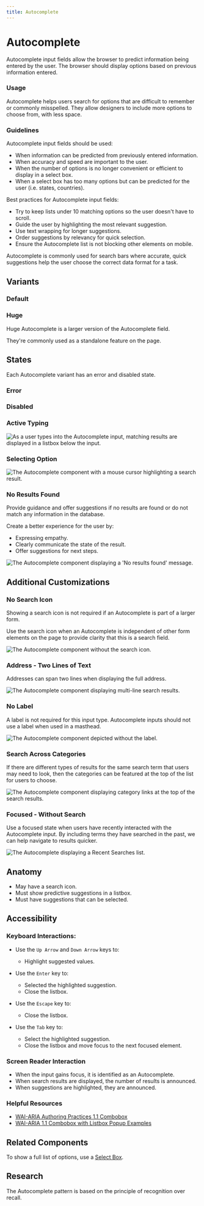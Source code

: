 ```yaml
---
title: Autocomplete
---
```



# Autocomplete

Autocomplete input fields allow the browser to predict information being
entered by the user. The browser should display options based on
previous information entered.

<ComponentPreview
  componentName="autocomplete--default-story"
  hasHTML
  minHeight="27rem"
/>

### Usage

Autocomplete helps users search for options that are difficult to remember or
commonly misspelled. They allow designers to include more options to choose
from, with less space.

### Guidelines

Autocomplete input fields should be used:

- When information can be predicted from previously entered information.
- When accuracy and speed are important to the user.
- When the number of options is no longer convenient or efficient to display
  in a select box.
- When a select box has too many options but can be predicted for the user
  (i.e. states, countries).

Best practices for Autocomplete input fields:

- Try to keep lists under 10 matching options so the user doesn't have to
  scroll.
- Guide the user by highlighting the most relevant suggestion.
- Use text wrapping for longer suggestions.
- Order suggestions by relevancy for quick selection.
- Ensure the Autocomplete list is not blocking other elements on mobile.

<SprkDivider element="span" additionalClasses="sprk-u-Measure"></SprkDivider>

Autocomplete is commonly used for search bars where accurate, quick suggestions
help the user choose the correct data format for a task.

## Variants

### Default

<ComponentPreview
  componentName="autocomplete--default-story"
  hasHTML
  minHeight="27rem"
/>

### Huge

Huge Autocomplete is a larger version of the Autocomplete field.

They're commonly used as a standalone feature on the page.

<ComponentPreview
  componentName="autocomplete--huge-story"
  hasHTML
  minHeight="27rem"
/>

## States

Each Autocomplete variant has an error and disabled state.

### Error

<ComponentPreview componentName="autocomplete--default-invalid" hasHTML />

### Disabled

<ComponentPreview componentName="autocomplete--default-disabled" hasHTML />

### Active Typing

<img
  class="sprk-u-mbm"
  src={typingExample}
  alt="As a user types into the Autocomplete input, matching results are displayed in a listbox below the input."/>

### Selecting Option

<img
  class="sprk-u-mbm"
  src={selectingExample}
  alt="The Autocomplete component with a mouse cursor highlighting a search result."/>

### No Results Found

Provide guidance and offer suggestions if no results are found or do not match any information in the database.

Create a better experience for the user by:

- Expressing empathy.
- Clearly communicate the state of the result.
- Offer suggestions for next steps.

<img
  class="sprk-u-mbm"
  src={noResultsFoundExample}
  alt="The Autocomplete component displaying a 'No results found' message."/>

<SprkDivider element="span" additionalClasses="sprk-u-Measure"></SprkDivider>

## Additional Customizations

### No Search Icon

Showing a search icon is not required if an Autocomplete is part of a larger form.

Use the search icon when an Autocomplete is independent of other form elements on the page to provide clarity that this is a search field.

<img
  class="sprk-u-mbm"
  src={noSearchIconExample}
  alt="The Autocomplete component without the search icon."/>

### Address - Two Lines of Text

Addresses can span two lines when displaying the full address.

<img
  class="sprk-u-mbm"
  src={twoLinesExample}
  alt="The Autocomplete component displaying multi-line search results."/>

### No Label

A label is not required for this input type. Autocomplete inputs should not use a label when used in a masthead.

<img
  class="sprk-u-mbm"
  src={noLabelExample}
  alt="The Autocomplete component depicted without the label."/>

### Search Across Categories

If there are different types of results for the same search term that users may need to look, then the categories can be featured at the top of the list for users to choose.

<img
  class="sprk-u-mbm"
  src={categoriesExample}
  alt="The Autocomplete component displaying category links at the top of the search results."/>

### Focused - Without Search

Use a focused state when users have recently interacted with the Autocomplete input. By including terms they have searched in the past, we can help navigate to results quicker.

<img
  class="sprk-u-mbm"
  src={recentSearchesExample}
  alt="The Autocomplete displaying a Recent Searches list."/>

<SprkDivider element="span" additionalClasses="sprk-u-Measure"></SprkDivider>

## Anatomy

- May have a search icon.
- Must show predictive suggestions in a listbox.
- Must have suggestions that can be selected.

## Accessibility

### Keyboard Interactions:

- Use the `Up Arrow` and `Down Arrow` keys to:

  - Highlight suggested values.

- Use the `Enter` key to:

  - Selected the highlighted suggestion.
  - Close the listbox.

- Use the `Escape` key to:

  - Close the listbox.

- Use the `Tab` key to:
  - Select the highlighted suggestion.
  - Close the listbox and move focus to the next focused element.

### Screen Reader Interaction

- When the input gains focus, it is identified as an Autocomplete.
- When search results are displayed, the number of results is announced.
- When suggestions are highlighted, they are announced.

### Helpful Resources

- [WAI-ARIA Authoring Practices 1.1 Combobox](https://www.w3.org/TR/wai-aria-practices-1.1/#combobox)
- [WAI-ARIA 1.1 Combobox with Listbox Popup Examples](https://www.w3.org/TR/wai-aria-practices-1.1/examples/combobox/aria1.1pattern/listbox-combo.html)

## Related Components

To show a full list of options, use a [Select Box](https://sparkdesignsystem.com/using-spark/components/input#select-box).

## Research

The Autocomplete pattern is based on the principle of recognition over recall.

